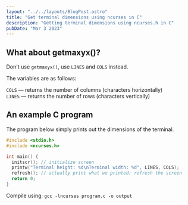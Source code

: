 ```yaml
---
layout: "../../layouts/BlogPost.astro"
title: "Get terminal dimensions using ncurses in C"
description: "Getting terminal dimensions using ncurses.h in C"
pubDate: "Mar 3 2023"
---
```


## What about getmaxyx()?

Don't use `getmaxyx()`, use `LINES` and `COLS` instead.

The variables are as follows:

`COLS` — returns the number of columns (characters horizontally) \
`LINES` — returns the number of rows (characters vertically)

## An example C program

The program below simply prints out the dimensions of the terminal.

```c
#include <stdio.h>
#include <ncurses.h>

int main() {
  initscr(); // initialize screen
  printw("Terminal height: %d\nTerminal width: %d", LINES, COLS);
  refresh(); // actually print what we printed: refresh the screen
  return 0;
}
```

Compile using: `gcc -lncurses program.c -o output`
